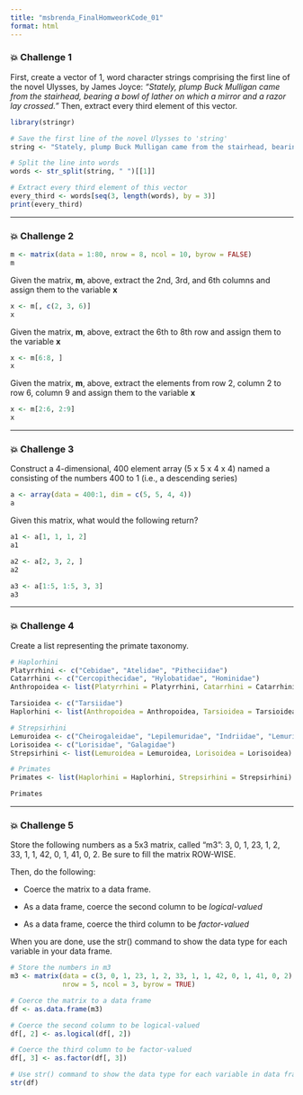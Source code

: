 ```yaml
---
title: "msbrenda_FinalHomweorkCode_01"
format: html
---
```


### 💥 Challenge 1

First, create a vector of 1, word character strings comprising the first line of the novel Ulysses, by James Joyce: *“Stately, plump Buck Mulligan came from the stairhead, bearing a bowl of lather on which a mirror and a razor lay crossed.”* Then, extract every third element of this vector.

```r
library(stringr)

# Save the first line of the novel Ulysses to 'string'
string <- "Stately, plump Buck Mulligan came from the stairhead, bearing a bowl of lather on which a mirror and a razor lay crossed."

# Split the line into words
words <- str_split(string, " ")[[1]] 

# Extract every third element of this vector
every_third <- words[seq(3, length(words), by = 3)]
print(every_third)
```

------------------------------------------------------------------------

### 💥 Challenge 2

```r
m <- matrix(data = 1:80, nrow = 8, ncol = 10, byrow = FALSE)
m
```

Given the matrix, **m**, above, extract the 2nd, 3rd, and 6th columns and assign them to the variable **x**

```r
x <- m[, c(2, 3, 6)]
x
```

Given the matrix, **m**, above, extract the 6th to 8th row and assign them to the variable **x**

```r
x <- m[6:8, ]
x
```

Given the matrix, **m**, above, extract the elements from row 2, column 2 to row 6, column 9 and assign them to the variable **x**

```r
x <- m[2:6, 2:9]
x
```

------------------------------------------------------------------------

### 💥 Challenge 3

Construct a 4-dimensional, 400 element array (5 x 5 x 4 x 4) named a consisting of the numbers 400 to 1 (i.e., a descending series)

```r
a <- array(data = 400:1, dim = c(5, 5, 4, 4)) 
a
```

Given this matrix, what would the following return?

```r
a1 <- a[1, 1, 1, 2]
a1
```

```r
a2 <- a[2, 3, 2, ]
a2
```

```r
a3 <- a[1:5, 1:5, 3, 3]
a3
```

------------------------------------------------------------------------

### 💥 Challenge 4

Create a list representing the primate taxonomy.

```r
# Haplorhini
Platyrrhini <- c("Cebidae", "Atelidae", "Pitheciidae")
Catarrhini <- c("Cercopithecidae", "Hylobatidae", "Hominidae")
Anthropoidea <- list(Platyrrhini = Platyrrhini, Catarrhini = Catarrhini)

Tarsioidea <- c("Tarsiidae")
Haplorhini <- list(Anthropoidea = Anthropoidea, Tarsioidea = Tarsioidea)

# Strepsirhini
Lemuroidea <- c("Cheirogaleidae", "Lepilemuridae", "Indriidae", "Lemuridae", "Daubentoniidae")
Lorisoidea <- c("Lorisidae", "Galagidae")
Strepsirhini <- list(Lemuroidea = Lemuroidea, Lorisoidea = Lorisoidea)

# Primates
Primates <- list(Haplorhini = Haplorhini, Strepsirhini = Strepsirhini)

Primates
```

------------------------------------------------------------------------

### 💥 Challenge 5

Store the following numbers as a 5x3 matrix, called "m3": 3, 0, 1, 23, 1, 2, 33, 1, 1, 42, 0, 1, 41, 0, 2. Be sure to fill the matrix ROW-WISE.

Then, do the following:

-   Coerce the matrix to a data frame.

-   As a data frame, coerce the second column to be *logical-valued*

-   As a data frame, coerce the third column to be *factor-valued*

When you are done, use the str() command to show the data type for each variable in your data frame.

```r
# Store the numbers in m3
m3 <- matrix(data = c(3, 0, 1, 23, 1, 2, 33, 1, 1, 42, 0, 1, 41, 0, 2), 
             nrow = 5, ncol = 3, byrow = TRUE)

# Coerce the matrix to a data frame
df <- as.data.frame(m3)

# Coerce the second column to be logical-valued
df[, 2] <- as.logical(df[, 2])

# Coerce the third column to be factor-valued
df[, 3] <- as.factor(df[, 3])

# Use str() command to show the data type for each variable in data frame
str(df)
```
